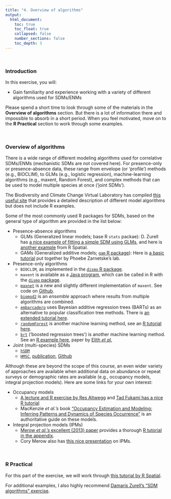 ```yaml
---
title: "4. Overview of algorithms"
output:
  html_document:
    toc: true
    toc_float: true
    collapsed: false
    number_sections: false
    toc_depth: 3
---
```


$~$

### Introduction

In this exercise, you will:

- Gain familiarity and experience working with a variety of different algorithms used for SDMs/ENMs

Please spend a short time to look through some of the materials in the **Overview of algorithms** section.  But there is a lot of information there and impossible to absorb in a short period.  When you feel motivated, move on to the **R Practical** section to work through some examples.

$~$

### Overview of algorithms

There is a wide range of different modeling algorithms used for correlative SDMs/ENMs (mechanistic SDMs are not covered here). For presence-only or presence-absence data, these range from envelope (or 'profile') methods (e.g., BIOCLIM), to GLMs (e.g., logistic regression), machine-learning algorithms (e.g., maxent, Random Forest), and complex methods that can be used to model multiple species at once ('joint SDMs').

The Biodiversity and Climate Change Virtual Laboratory has compiled [this useful site](https://support.bccvl.org.au/support/solutions/articles/6000083199-overview-of-sdm-methods-in-bccvl) that provides a detailed description of different model algorithms but does not include R examples.

Some of the most commonly used R packages for SDMs, based on the general type of algorithm are provided in the list below:

- Presence-absence algorithms
  - GLMs (Generalized linear models; base R `stats` packae): D. Zurell has [a nice example of fitting a simple SDM using GLMs](https://damariszurell.github.io/HU-GCIB/3_SDM_intro.html), and here is [another example](https://rspatial.org/raster/sdm/5_sdm_models.html) from R Spatial.
  - GAMs (Generalized additive models; [`gam` R package](https://cran.r-project.org/web/packages/gam/gam.pdf)): Here is [a basic tutorial](http://spatialecology.weebly.com/r-code--data/category/sdm-gam) put together by Phoebe Zarnetske's lab.

- Presence-only algorithms
  - `BIOCLIM`, as implemented in the [`dismo` R package](https://www.rdocumentation.org/packages/dismo/versions/1.3-3/topics/bioclim).
  - `maxent` is available as a [Java program](https://biodiversityinformatics.amnh.org/open_source/maxent/), which can be called in R with the [`dismo` package](https://www.rdocumentation.org/packages/dismo/versions/1.3-3/topics/maxent).
  - [`maxnet`](https://cran.r-project.org/web/packages/maxnet/maxnet.pdf) is a new and slightly different implementation of `maxent`.  See code on [Github](https://github.com/mrmaxent/maxnet).
  - [`biomod2`](https://github.com/biomodhub/biomod2) is an *ensemble* approach where results from multiple algorithms are combined.
  - [`embarcadero`](https://github.com/cjcarlson/embarcadero) uses Bayesian additive regression trees (BARTs) as an alternative to popular classification tree methods. There is [an extended tutorial here](https://github.com/cjcarlson/pier39).
  - [`randomForest`](https://cran.r-project.org/web/packages/randomForest/randomForest.pdf) is another machine learning method, see an [R tutorial here](http://spatialecology.weebly.com/r-code--data/category/sdm-random-forests).
  - [`brt`](https://cran.r-project.org/web/packages/brt/index.html) ('boosted regression trees') is another machine learning method. See an [R example here](https://rspatial.org/raster/sdm/9_sdm_brt.html), paper by [Elith *et al.*](https://besjournals.onlinelibrary.wiley.com/doi/pdf/10.1111/j.1365-2656.2008.01390.x)


- Joint (multi-species) SDMs
  - [`hSDM`](https://ecology.ghislainv.fr/hSDM/)
  - [`HMSC`](https://www2.helsinki.fi/en/researchgroups/statistical-ecology/hmsc), [publication](https://besjournals.onlinelibrary.wiley.com/doi/full/10.1111/2041-210X.13345), [Github](https://github.com/hmsc-r/HMSC)

Although these are beyond the scope of this course, an even wider variety of approaches are available when additional data on abundance or repeat surveys or demographic rates are available (e.g., occupancy models, integral projection models).  Here are some links for your own interest:

- Occupancy models
  - [A lecture and R exercise by Res Altwegg](http://www.seec.uct.ac.za/occupancy-models) and [Tad Fukami has a nice R tutorial](https://fukamilab.github.io/BIO202/09-C-occupancy-models.html)
  - MacKenzie *et al.'s* book ["Occupancy Estimation and Modeling: Inferring Patterns and Dynamics of Species Occurrence"](https://www.elsevier.com/books/occupancy-estimation-and-modeling/mackenzie/978-0-12-407197-1) is an authoritative guide on these models.

- Integral projection models (IPMs)
  - [Merow *et al.'s* excellent (2013) paper](https://besjournals.onlinelibrary.wiley.com/doi/full/10.1111/2041-210X.12146) provides a thorough [R tutorial in the appendix](https://besjournals.onlinelibrary.wiley.com/action/downloadSupplement?doi=10.1111%2F2041-210X.12146&file=mee312146-sup-0001-AppendixS1.pdf).
  - Cory Merow also has [this nice presentation](https://cmerow.github.io/RDataScience/21_Intro_IPMs.html) on IPMs.

$~$

### R Practical

For this part of the exercise, we will work through [this tutorial by R Spatial](https://rspatial.org/raster/sdm/6_sdm_methods.html#). 

For additional examples, I also highly recommend [Damaris Zurell's "SDM algorithms" exercise](https://damariszurell.github.io/HU-GCIB/5_SDM_algorithms.html).

